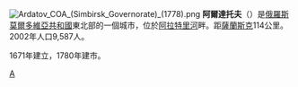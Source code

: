 {{coord|54|51|N|46|14|E|display=title}}
[[File:Ardatov_COA_(Simbirsk_Governorate)_(1778).png|right]]
'''阿爾達托夫'''（{{lang|ru|Арда́тов}}）是[[俄羅斯|俄羅斯]][[莫爾多維亞共和國|莫爾多維亞共和國]]東北部的一個城市，位於[[阿拉特里河|阿拉特里河]]畔。距[[薩蘭斯克|薩蘭斯克]]114公里。2002年人口9,587人。

1671年建立，1780年建市。

{{莫爾多維亞共和國行政區劃}}

[[Category:莫爾多維亞共和國城市|А]]